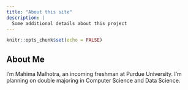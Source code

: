 ```yaml
---
title: "About this site"
description: |
  Some additional details about this project
---
```


```r
knitr::opts_chunk$set(echo = FALSE)
```

## About Me
I'm Mahima Malhotra, an incoming freshman at Purdue University. I'm planning on double majoring in Computer Science and Data Science. 